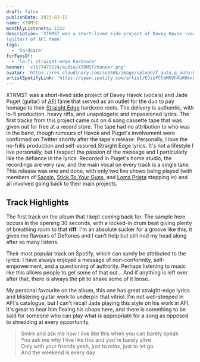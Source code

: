 ```yaml
---
draft: false
publishDate: 2023-02-15
name: XTRMST
monthlyListeners: 1222
description: 'XTRMST was a short-lived side project of Davey Havok (vocals) and Jade Puget
(guitar) of AFI fame'
tags:
  - 'hardcore'
forFansOf:
  - 'lo-fi straight-edge hardcore'
banner: 'v1677475574/audio/XTRMST/banner.png'
avatar: 'https://res.cloudinary.com/sub50k/image/upload/f_auto,q_auto:best/v1677139695/audio/XTRMST/avatar.jpg'
artistSpotifyLink: 'https://open.spotify.com/artist/6JibFCCmMGVhAbKHxxhp9H?si=g6f3IjNXSHG7_BiLlXvcOA'
---
```



XTRMST was a short-lived side project of Davey Havok (vocals) and Jade Puget
(guitar) of
[AFI](https://open.spotify.com/artist/19I4tYiChJoxEO5EuviXpz?si=zIiu2Gn8Tca7JN1QJGtpig)
fame that served as an outlet for the duo to pay homage to their
[Straight Edge](https://en.wikipedia.org/wiki/Straight_edge) hardcore roots. The
delivery is authentic, with lo-fi production, heavy riffs, and unapologetic and
impassioned lyrics. The first tracks from this project came out on 4 song
cassette tape that was given out for free at a record store. The tape had no
attribution to who was in the band, though rumours of Havok and Puget's
involvement were confirmed on Twitter shortly after the tape's release.
Personally, I love the no-frills production and self-assured Straight Edge
lyrics. It's not a lifestyle I live personally, but I respect the passion of the
message and I particularly like the defiance in the lyrics. Recorded in Puget's
home studio, the recordings are very raw, and the main vocal on every track is a
single take. This release was one and done, with only two live shows being
played (with members of
[Saosin](https://open.spotify.com/artist/1NUOfvAhA9AvsF1ISMkgHX?si=nileZQgnQWCs_Wijza5S7g),
[Stick To Your Guns](https://open.spotify.com/artist/2sqrupqcoipb7UzVKApEnJ?si=iDq7GXskRvKYOcrPMhKsQA),
and
[Loma Prieta](https://open.spotify.com/artist/4ULLVhwYkyOqpVxe0Asbtt?si=jHHq_slqQVm-ozTE47Jjww)
stepping in) and all involved going back to their main projects.

## Track Highlights

<AudioTitle
	client:only="react"
	startFromInSeconds={13}
	durationInSeconds={31}
	cloudinaryPath="v1677997461/audio/XTRMST/sharper.m4a"
	trackName="Sharper"
	spotifyLink="https://open.spotify.com/track/671ryXc2aocs0cClXf9Sx2?si=e0e7681a95394d0f"
/>
The first track on the album that I kept coming back for. The sample here occurs
in the opening 30 seconds, with a locked-in drum beat giving plenty of breathing
room to that **riff**. I'm an absolute sucker for a groove like this, it gives me
flavours of Deftones and I can’t help but still nod my head along after so many listens.

<AudioTitle
	client:only="react"
	startFromInSeconds={90}
	durationInSeconds={30}
	cloudinaryPath="v1677137350/audio/XTRMST/conformist.m4a"
	trackName="Conformist"
	spotifyLink="https://open.spotify.com/track/3yc6PWDeIbRN9VwjOCcWK7?si=536c1bd8a7c040ad"
/>
Their most popular track on Spotify, which can surely be attributed to the lyrics.
I have always enjoyed a message of non-conformity, self-empowerment, and a questioning
of authority. Perhaps listening to music like this allows people to get some of that
out... And if anything is left over after that, there is always the pit to shake
some of it loose.

<AudioTitle
	client:only="react"
	startFromInSeconds={103}
	durationInSeconds={31}
	cloudinaryPath="v1677996900/audio/XTRMST/dirtyNails.m4a"
	trackName="Dirty Nails"
	spotifyLink="https://open.spotify.com/track/6y6LlqpZbjhs1cezQ7EfjK?si=030f7492aba14f99"
/>
My personal favourite on the album, this one has great straight-edge lyrics and blistering
guitar work to underpin that vitriol. I'm not well-steeped in AFI's catalogue, but
I can't recall Jade playing this style on his work in AFI. It's great to hear him
flexing his chops here, and there is something to be said for someone who can play
what is appropriate for a song as opposed to shredding at every opportunity.

> Smirk and ask me how I live like this when you can barely speak  
> You ask me why I live like this and you're barely alive  
> Only with your friends yeah, just to relax, just to let go  
> And the weekend is every day

